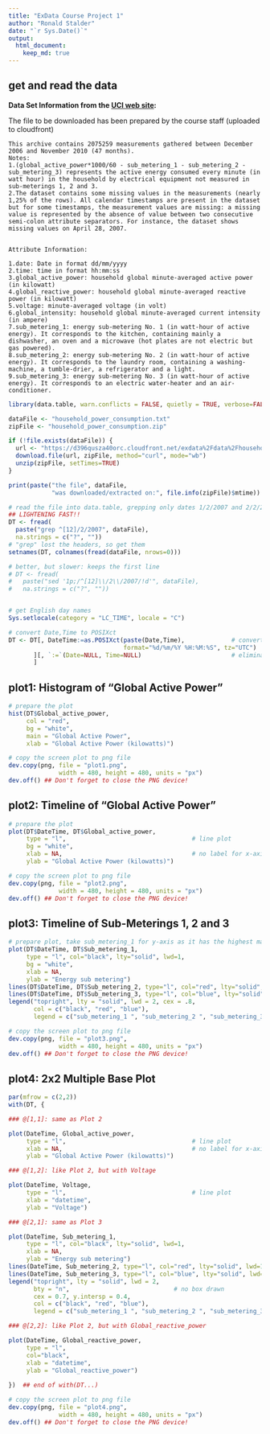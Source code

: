 ```yaml
---
title: "ExData Course Project 1"
author: "Ronald Stalder"
date: "`r Sys.Date()`"
output: 
  html_document:
    keep_md: true
---
```


## get and read the data

**Data Set Information from the [UCI web site](https://archive.ics.uci.edu/ml/datasets/Individual+household+electric+power+consumption#):**  

The file to be downloaded has been prepared by the course staff (uploaded to cloudfront)  

```
This archive contains 2075259 measurements gathered between December 2006 and November 2010 (47 months). 
Notes: 
1.(global_active_power*1000/60 - sub_metering_1 - sub_metering_2 - sub_metering_3) represents the active energy consumed every minute (in watt hour) in the household by electrical equipment not measured in sub-meterings 1, 2 and 3. 
2.The dataset contains some missing values in the measurements (nearly 1,25% of the rows). All calendar timestamps are present in the dataset but for some timestamps, the measurement values are missing: a missing value is represented by the absence of value between two consecutive semi-colon attribute separators. For instance, the dataset shows missing values on April 28, 2007.


Attribute Information:

1.date: Date in format dd/mm/yyyy 
2.time: time in format hh:mm:ss 
3.global_active_power: household global minute-averaged active power (in kilowatt) 
4.global_reactive_power: household global minute-averaged reactive power (in kilowatt) 
5.voltage: minute-averaged voltage (in volt) 
6.global_intensity: household global minute-averaged current intensity (in ampere) 
7.sub_metering_1: energy sub-metering No. 1 (in watt-hour of active energy). It corresponds to the kitchen, containing mainly a dishwasher, an oven and a microwave (hot plates are not electric but gas powered). 
8.sub_metering_2: energy sub-metering No. 2 (in watt-hour of active energy). It corresponds to the laundry room, containing a washing-machine, a tumble-drier, a refrigerator and a light. 
9.sub_metering_3: energy sub-metering No. 3 (in watt-hour of active energy). It corresponds to an electric water-heater and an air-conditioner.
```


```r

library(data.table, warn.conflicts = FALSE, quietly = TRUE, verbose=FALSE)

dataFile <- "household_power_consumption.txt"
zipFile <- "household_power_consumption.zip"

if (!file.exists(dataFile)) {
  url <- "https://d396qusza40orc.cloudfront.net/exdata%2Fdata%2Fhousehold_power_consumption.zip"
  download.file(url, zipFile, method="curl", mode="wb")
  unzip(zipFile, setTimes=TRUE)
}

print(paste("the file", dataFile, 
            "was downloaded/extracted on:", file.info(zipFile)$mtime))

# read the file into data.table, grepping only dates 1/2/2007 and 2/2/2007 
## LIGHTENING FAST!!
DT <- fread(
  paste("grep ^[12]/2/2007", dataFile),
  na.strings = c("?", ""))
# "grep" lost the headers, so get them
setnames(DT, colnames(fread(dataFile, nrows=0)))

# better, but slower: keeps the first line
# DT <- fread(
#   paste("sed '1p;/^[12]\\/2\\/2007/!d'", dataFile),
#   na.strings = c("?", ""))


# get English day names
Sys.setlocale(category = "LC_TIME", locale = "C")

# convert Date,Time to POSIXct
DT <- DT[, DateTime:=as.POSIXct(paste(Date,Time),             # convert Date,Time to DateTime
                                format="%d/%m/%Y %H:%M:%S", tz="UTC")
       ][, `:=`(Date=NULL, Time=NULL)                         # eliminate Date,Time cols
       ]

```

## plot1: Histogram of "Global Active Power"  

```r

# prepare the plot
hist(DT$Global_active_power,
     col = "red",
     bg = "white",
     main = "Global Active Power",
     xlab = "Global Active Power (kilowatts)")

# copy the screen plot to png file
dev.copy(png, file = "plot1.png",
              width = 480, height = 480, units = "px")
dev.off() ## Don't forget to close the PNG device!

```

## plot2: Timeline of "Global Active Power"  

```r

# prepare the plot
plot(DT$DateTime, DT$Global_active_power,
     type = "l",                                   # line plot
     bg = "white",
     xlab = NA,                                    # no label for x-axis
     ylab = "Global Active Power (kilowatts)")

# copy the screen plot to png file
dev.copy(png, file = "plot2.png",
              width = 480, height = 480, units = "px")
dev.off() ## Don't forget to close the PNG device!

```

## plot3: Timeline of Sub-Meterings 1, 2 and 3

```r

# prepare plot, take sub_metering_1 for y-axis as it has the highest max
plot(DT$DateTime, DT$Sub_metering_1,
     type = "l", col="black", lty="solid", lwd=1,
     bg = "white",
     xlab = NA,
     ylab = "Energy sub metering")
lines(DT$DateTime, DT$Sub_metering_2, type="l", col="red", lty="solid", lwd=1)
lines(DT$DateTime, DT$Sub_metering_3, type="l", col="blue", lty="solid", lwd=1)
legend("topright", lty = "solid", lwd = 2, cex = .8,
       col = c("black", "red", "blue"), 
       legend = c("sub_metering_1 ", "sub_metering_2 ", "sub_metering_3 "))

# copy the screen plot to png file
dev.copy(png, file = "plot3.png",
              width = 480, height = 480, units = "px")
dev.off() ## Don't forget to close the PNG device!

```

## plot4: 2x2 Multiple Base Plot

```r

par(mfrow = c(2,2))
with(DT, {

### @[1,1]: same as Plot 2

plot(DateTime, Global_active_power,
     type = "l",                                   # line plot
     xlab = NA,                                    # no label for x-axis
     ylab = "Global Active Power (kilowatts)")

### @[1,2]: like Plot 2, but with Voltage

plot(DateTime, Voltage,
     type = "l",                                   # line plot
     xlab = "datetime",
     ylab = "Voltage")

### @[2,1]: same as Plot 3

plot(DateTime, Sub_metering_1,
     type = "l", col="black", lty="solid", lwd=1,
     xlab = NA,
     ylab = "Energy sub metering")
lines(DateTime, Sub_metering_2, type="l", col="red", lty="solid", lwd=1)
lines(DateTime, Sub_metering_3, type="l", col="blue", lty="solid", lwd=1)
legend("topright", lty = "solid", lwd = 2, 
       bty = "n",                             # no box drawn
       cex = 0.7, y.intersp = 0.4,
       col = c("black", "red", "blue"), 
       legend = c("sub_metering_1 ", "sub_metering_2 ", "sub_metering_3 "))

### @[2,2]: like Plot 2, but with Global_reactive_power

plot(DateTime, Global_reactive_power,
     type = "l",
     col="black",
     xlab = "datetime",
     ylab = "Global_reactive_power")
  
})  ## end of with(DT...)

# copy the screen plot to png file
dev.copy(png, file = "plot4.png",
              width = 480, height = 480, units = "px")
dev.off() ## Don't forget to close the PNG device!

```
